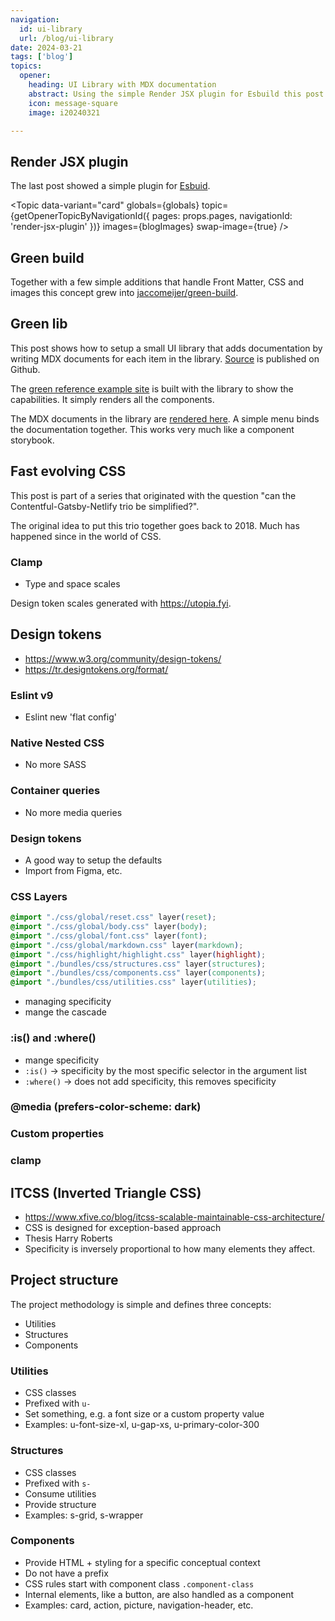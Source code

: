 ```yaml
---
navigation:
  id: ui-library
  url: /blog/ui-library
date: 2024-03-21
tags: ['blog']
topics:
  opener:
    heading: UI Library with MDX documentation
    abstract: Using the simple Render JSX plugin for Esbuild this post shows how to setup a powerful UI library.
    icon: message-square
    image: i20240321

---
```


## Render JSX plugin

The last post showed a simple plugin for [Esbuid](https://esbuild.github.io).

<Topic
  data-variant="card"
  globals={globals}
  topic={getOpenerTopicByNavigationId({ pages: props.pages, navigationId: 'render-jsx-plugin' })}
  images={blogImages}
  swap-image={true}
/>

## Green build

Together with a few simple additions that handle Front Matter, CSS and images
this concept grew into
[jaccomeijer/green-build](https://github.com/jaccomeijer/green-build).

## Green lib

This post shows how to setup a small UI library that adds documentation by
writing MDX documents for each item in the library.
[Source](https://github.com/jaccomeijer/green-lib) is published on Github.


The [green reference example site](https://www.jaccomeijer.nl/green-reference/)
is built with the library to show the capabilities. It simply renders all the
components.

The MDX documents in the library are [rendered
here](https://www.jaccomeijer.nl/green-lib/). A simple menu binds the
documentation together. This works very much like a component storybook.


## Fast evolving CSS

This post is part of a series that originated with the question "can the
Contentful-Gatsby-Netlify trio be simplified?".

The original idea to put this trio together goes back to 2018. Much has happened
since in the world of CSS.


### Clamp

- Type and space scales

Design token scales generated with https://utopia.fyi.

## Design tokens

- https://www.w3.org/community/design-tokens/
- https://tr.designtokens.org/format/


### Eslint v9
- Eslint new 'flat config'


### Native Nested CSS

- No more SASS

### Container queries

- No more media queries

### Design tokens

- A good way to setup the defaults
- Import from Figma, etc.

### CSS Layers

```css
@import "./css/global/reset.css" layer(reset);
@import "./css/global/body.css" layer(body);
@import "./css/global/font.css" layer(font);
@import "./css/global/markdown.css" layer(markdown);
@import "./css/highlight/highlight.css" layer(highlight);
@import "./bundles/css/structures.css" layer(structures);
@import "./bundles/css/components.css" layer(components);
@import "./bundles/css/utilities.css" layer(utilities);
```

- managing specificity
- mange the cascade

### :is() and :where()

- mange specificity
- `:is()` -> specificity by the most specific selector in the argument list
- `:where()` -> does not add specificity, this removes specificity

### @media (prefers-color-scheme: dark)

### Custom properties

### clamp


## ITCSS (Inverted Triangle CSS)

- https://www.xfive.co/blog/itcss-scalable-maintainable-css-architecture/
- CSS is designed for exception-based approach
- Thesis Harry Roberts
- Specificity is inversely proportional to how many elements they affect.

## Project structure

The project methodology is simple and defines three concepts:

- Utilities
- Structures
- Components

### Utilities

- CSS classes
- Prefixed with `u-`
- Set something, e.g. a font size or a custom property value
- Examples: u-font-size-xl, u-gap-xs, u-primary-color-300

### Structures

- CSS classes
- Prefixed with `s-`
- Consume utilities
- Provide structure
- Examples: s-grid, s-wrapper

### Components

- Provide HTML + styling for a specific conceptual context
- Do not have a prefix
- CSS rules start with component class `.component-class`
- Internal elements, like a button, are also handled as a component
- Examples: card, action, picture, navigation-header, etc.
